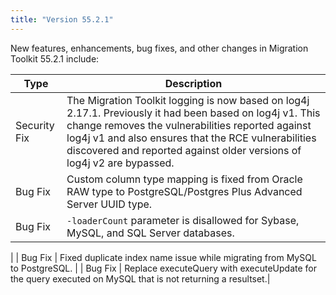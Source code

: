 ```yaml
---
title: "Version 55.2.1"
---
```


New features, enhancements, bug fixes, and other changes in Migration Toolkit 55.2.1 include:

| Type | Description |
| ---- |------------ |
| Security Fix | The Migration Toolkit logging is now based on log4j 2.17.1. Previously it had been based on log4j v1.  This change removes the vulnerabilities reported against log4j v1 and also ensures that the RCE vulnerabilities discovered and reported against older versions of log4j v2 are bypassed.|
| Bug Fix | Custom column type mapping is fixed from Oracle RAW type to PostgreSQL/Postgres Plus Advanced Server UUID type. |
| Bug Fix | `-loaderCount` parameter is disallowed for Sybase, MySQL, and SQL Server databases.
 |
| Bug Fix | Fixed duplicate index name issue while migrating from MySQL to PostgreSQL. |
| Bug Fix | Replace executeQuery with executeUpdate for the query executed on MySQL that is not returning a resultset.|


